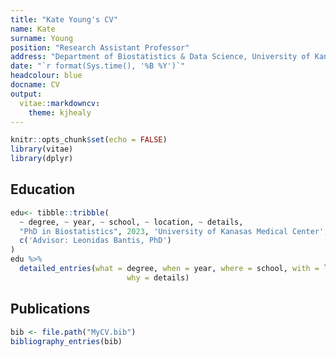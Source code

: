 ```yaml
---
title: "Kate Young's CV"
name: Kate
surname: Young
position: "Research Assistant Professor"
address: "Department of Biostatistics & Data Science, University of Kansas Medical Center"
date: "`r format(Sys.time(), '%B %Y')`"
headcolour: blue
docname: CV
output: 
  vitae::markdowncv:
    theme: kjhealy
---
```


```r
knitr::opts_chunk$set(echo = FALSE)
library(vitae)
library(dplyr)
```



## Education

```r
edu<- tibble::tribble(
  ~ degree, ~ year, ~ school, ~ location, ~ details,
  "PhD in Biostatistics", 2023, 'University of Kanasas Medical Center', 'Kansas City, KS',
  c('Advisor: Leonidas Bantis, PhD')
)
edu %>%
  detailed_entries(what = degree, when = year, where = school, with = location, 
                          why = details)
```

## Publications

```r
bib <- file.path("MyCV.bib")
bibliography_entries(bib) 
```
